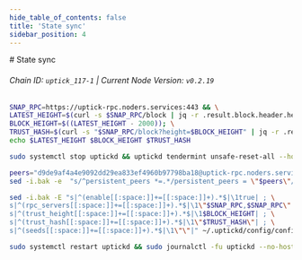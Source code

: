 ```yaml
---
hide_table_of_contents: false
title: 'State sync'
sidebar_position: 4
---
```


<div class="h1-with-icon icon-uptick">
  # State sync
</div>

###### Chain ID: `uptick_117-1` | Current Node Version: `v0.2.19`

```bash
SNAP_RPC=https://uptick-rpc.noders.services:443 && \
LATEST_HEIGHT=$(curl -s $SNAP_RPC/block | jq -r .result.block.header.height); \
BLOCK_HEIGHT=$((LATEST_HEIGHT - 2000)); \
TRUST_HASH=$(curl -s "$SNAP_RPC/block?height=$BLOCK_HEIGHT" | jq -r .result.block_id.hash) && \
echo $LATEST_HEIGHT $BLOCK_HEIGHT $TRUST_HASH
```

```bash
sudo systemctl stop uptickd && uptickd tendermint unsafe-reset-all --home ~/.uptickd --keep-addr-book
```

```bash
peers="d9de9af4a4e9092dd29ea833ef4960b97798ba18@uptick-rpc.noders.services:15956"
sed -i.bak -e  "s/^persistent_peers *=.*/persistent_peers = \"$peers\"/" ~/.uptickd/config/config.toml
```

```bash
sed -i.bak -E "s|^(enable[[:space:]]+=[[:space:]]+).*$|\1true| ; \
s|^(rpc_servers[[:space:]]+=[[:space:]]+).*$|\1\"$SNAP_RPC,$SNAP_RPC\"| ; \
s|^(trust_height[[:space:]]+=[[:space:]]+).*$|\1$BLOCK_HEIGHT| ; \
s|^(trust_hash[[:space:]]+=[[:space:]]+).*$|\1\"$TRUST_HASH\"| ; \
s|^(seeds[[:space:]]+=[[:space:]]+).*$|\1\"\"|" ~/.uptickd/config/config.toml
```

```bash
sudo systemctl restart uptickd && sudo journalctl -fu uptickd --no-hostname -o cat
```
